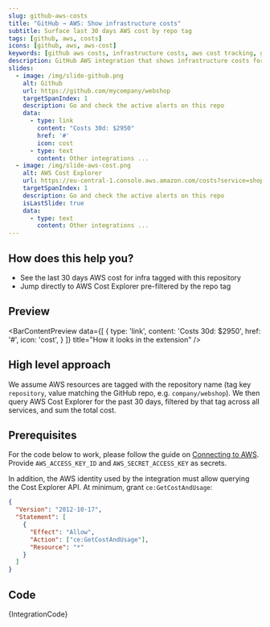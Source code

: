 ```yaml
---
slug: github-aws-costs
title: "GitHub → AWS: Show infrastructure costs"
subtitle: Surface last 30 days AWS cost by repo tag
tags: [github, aws, costs]
icons: [github, aws, aws-cost]
keywords: [github aws costs, infrastructure costs, aws cost tracking, github aws integration, cost management]
description: GitHub AWS integration that shows infrastructure costs for the last 30 days, helping teams understand the cost impact of their repositories and services.
slides:
  - image: /img/slide-github.png
    alt: Github
    url: https://github.com/mycompany/webshop
    targetSpanIndex: 1
    description: Go and check the active alerts on this repo
    data:
      - type: link
        content: "Costs 30d: $2950"
        href: '#'
        icon: cost
      - type: text
        content: Other integrations ...
  - image: /img/slide-aws-cost.png
    alt: AWS Cost Explorer
    url: https://eu-central-1.console.aws.amazon.com/costs?service=shop-orders
    targetSpanIndex: 1
    description: Go and check the active alerts on this repo
    isLastSlide: true
    data:
      - type: text
        content: Other integrations ...
---
```



<SlideshowWrapper slides={frontMatter.slides} />

## How does this help you?

* See the last 30 days AWS cost for infra tagged with this repository
* Jump directly to AWS Cost Explorer pre-filtered by the repo tag

## Preview

<BarContentPreview data={[
    {
      type: 'link',
      content: 'Costs 30d: $2950',
      href: '#',
      icon: 'cost',
    }
  ]} title="How it looks in the extension" />

## High level approach
We assume AWS resources are tagged with the repository name (tag key `repository`, value matching the GitHub repo, e.g. `company/webshop`). We then query AWS Cost Explorer for the past 30 days, filtered by that tag across all services, and sum the total cost.

## Prerequisites
For the code below to work, please follow the guide on [Connecting to AWS](/docs/recipes/connecting-to-aws). Provide `AWS_ACCESS_KEY_ID` and `AWS_SECRET_ACCESS_KEY` as secrets.

In addition, the AWS identity used by the integration must allow querying the Cost Explorer API. At minimum, grant `ce:GetCostAndUsage`:

```json
{
  "Version": "2012-10-17",
  "Statement": [
    {
      "Effect": "Allow",
      "Action": ["ce:GetCostAndUsage"],
      "Resource": "*"
    }
  ]
}
```

## Code
<CodeBlock language="javascript" title="github.aws.costs.integration.example.js">
{IntegrationCode}
</CodeBlock>
